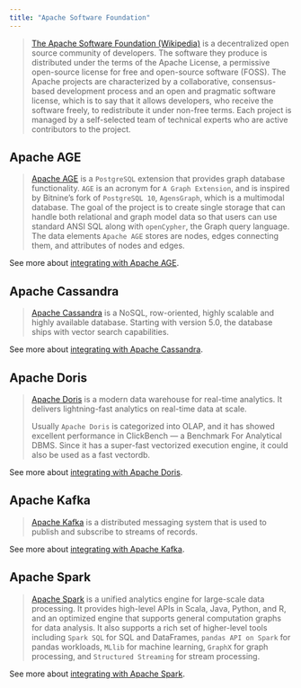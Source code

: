 ```yaml
---
title: "Apache Software Foundation"
---
```


> [The Apache Software Foundation (Wikipedia)](https://en.wikipedia.org/wiki/The_Apache_Software_Foundation) is a decentralized open source community of developers. The software they produce is distributed under the terms of the Apache License, a permissive open-source license for free and open-source software (FOSS). The Apache projects are characterized by a collaborative, consensus-based development process and an open and pragmatic software license, which is to say that it allows developers, who receive the software freely, to redistribute it under non-free terms. Each project is managed by a self-selected team of technical experts who are active contributors to the project.

## Apache AGE

> [Apache AGE](https://age.apache.org/) is a `PostgreSQL` extension that provides graph database functionality. `AGE` is an acronym for `A Graph Extension`, and is inspired by Bitnine’s fork of `PostgreSQL 10`, `AgensGraph`, which is a multimodal database. The goal of the project is to create single storage that can handle both relational and graph model data so that users can use standard ANSI SQL along with `openCypher`, the Graph query language. The data elements `Apache AGE` stores are nodes, edges connecting them, and attributes of nodes and edges.

See more about [integrating with Apache AGE](/src/oss/integrations/graphs/apache_age).

## Apache Cassandra

> [Apache Cassandra](https://cassandra.apache.org/) is a NoSQL, row-oriented, highly scalable and highly available database. Starting with version 5.0, the database ships with vector search capabilities.

See more about [integrating with Apache Cassandra](/src/oss/integrations/providers/cassandra).

## Apache Doris

> [Apache Doris](https://doris.apache.org/) is a modern data warehouse for real-time analytics. It delivers lightning-fast analytics on real-time data at scale.
>
> Usually `Apache Doris` is categorized into OLAP, and it has showed excellent performance in ClickBench — a Benchmark For Analytical DBMS. Since it has a super-fast vectorized execution engine, it could also be used as a fast vectordb.

See more about [integrating with Apache Doris](/src/oss/integrations/providers/apache_doris).

## Apache Kafka

> [Apache Kafka](https://github.com/apache/kafka) is a distributed messaging system that is used to publish and subscribe to streams of records.

See more about [integrating with Apache Kafka](/src/oss/integrations/memory/kafka_chat_message_history).

## Apache Spark

> [Apache Spark](https://spark.apache.org/) is a unified analytics engine for large-scale data processing. It provides high-level APIs in Scala, Java, Python, and R, and an optimized engine that supports general computation graphs for data analysis. It also supports a rich set of higher-level tools including `Spark SQL` for SQL and DataFrames, `pandas API on Spark` for pandas workloads, `MLlib` for machine learning, `GraphX` for graph processing, and `Structured Streaming` for stream processing.

See more about [integrating with Apache Spark](/src/oss/integrations/providers/spark).
